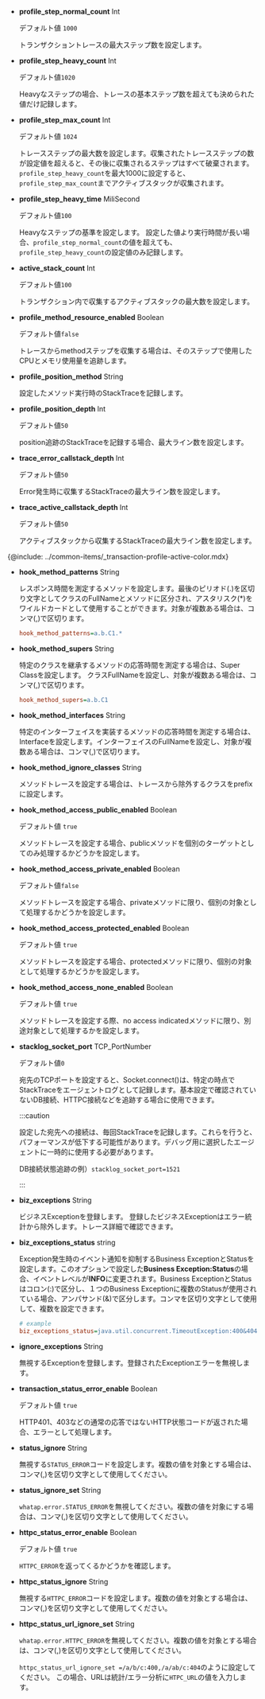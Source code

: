 -   **profile_step_normal_count** <span class='type'>Int</span>

    デフォルト値 `1000`

    トランザクショントレースの最大ステップ数を設定します。

-   **profile_step_heavy_count** <span class='type'>Int</span>

    デフォルト値`1020`

    Heavyなステップの場合、トレースの基本ステップ数を超えても決められた値だけ記録します。

-   **profile_step_max_count** <span class='type'>Int</span>

    デフォルト値 `1024`

    トレースステップの最大数を設定します。収集されたトレースステップの数が設定値を超えると、その後に収集されるステップはすべて破棄されます。`profile_step_heavy_count`を最大1000に設定すると、`profile_step_max_count`までアクティブスタックが収集されます。

-   **profile_step_heavy_time** <span class='type'>MiliSecond</span>

    デフォルト値`100`

    Heavyなステップの基準を設定します。 設定した値より実行時間が長い場合、`profile_step_normal_count`の値を超えても、`profile_step_heavy_count`の設定値のみ記録します。

-   **active_stack_count** <span class='type'>Int</span>

    デフォルト値`100`

    トランザクション内で収集するアクティブスタックの最大数を設定します。

-   **profile_method_resource_enabled** <span class='type'>Boolean</span>

    デフォルト値`false`

    トレースからmethodステップを収集する場合は、そのステップで使用したCPUとメモリ使用量を追跡します。

-   **profile_position_method** <span class='type'>String</span>

    設定したメソッド実行時のStackTraceを記録します。

-   **profile_position_depth** <span class='type'>Int</span>

    デフォルト値`50`

    position追跡のStackTraceを記録する場合、最大ライン数を設定します。

-   **trace_error_callstack_depth** <span class='type'>Int</span>

    デフォルト値`50`

    Error発生時に収集するStackTraceの最大ライン数を設定します。

-   **trace_active_callstack_depth** <span class='type'>Int</span>

    デフォルト値`50`

    アクティブスタックから収集するStackTraceの最大ライン数を設定します。

{@include: ../common-items/_transaction-profile-active-color.mdx}

-   **hook_method_patterns** <span class='type'>String</span>

    レスポンス時間を測定するメソッドを設定します。最後のピリオド(.)を区切り文字としてクラスのFullNameとメソッドに区分され、アスタリスク(\*)をワイルドカードとして使用することができます。対象が複数ある場合は、コンマ(,)で区切ります。

    ```ini title='whatap.conf'
    hook_method_patterns=a.b.C1.*
    ```

-   **hook_method_supers** <span class='type'>String</span>

     特定のクラスを継承するメソッドの応答時間を測定する場合は、Super Classを設定します。 クラスFullNameを設定し、対象が複数ある場合は、コンマ(,)で区切ります。

    ```ini title='whatap.conf'
    hook_method_supers=a.b.C1
    ```

-   **hook_method_interfaces** <span class='type'>String</span>

    特定のインターフェイスを実装するメソッドの応答時間を測定する場合は、Interfaceを設定します。インターフェイスのFullNameを設定し、対象が複数ある場合は、コンマ(,)で区切ります。

-   **hook_method_ignore_classes** <span class='type'>String</span>

    メソッドトレースを設定する場合は、トレースから除外するクラスをprefixに設定します。

-   **hook_method_access_public_enabled** <span class='type'>Boolean</span>

    デフォルト値 `true`

    メソッドトレースを設定する場合、publicメソッドを個別のターゲットとしてのみ処理するかどうかを設定します。

-   **hook_method_access_private_enabled** <span class='type'>Boolean</span>

    デフォルト値`false`

    メソッドトレースを設定する場合、privateメソッドに限り、個別の対象として処理するかどうかを設定します。

-   **hook_method_access_protected_enabled** <span class='type'>Boolean</span>

    デフォルト値 `true`

    メソッドトレースを設定する場合、protectedメソッドに限り、個別の対象として処理するかどうかを設定します。

-   **hook_method_access_none_enabled** <span class='type'>Boolean</span>

    デフォルト値 `true`

    メソッドトレースを設定する際、no access indicatedメソッドに限り、別途対象として処理するかを設定します。

-   **stacklog_socket_port** <span class='type'>TCP_PortNumber</span>

    デフォルト値`0`

    宛先のTCPポートを設定すると、Socket.connect()は、特定の時点でStackTraceをエージェントログとして記録します。基本設定で確認されていないDB接続、HTTPC接続などを追跡する場合に使用できます。

    :::caution

    設定した宛先への接続は、毎回StackTraceを記録します。これらを行うと、パフォーマンスが低下する可能性があります。デバッグ用に選択したエージェントに一時的に使用する必要があります。

    DB接続状態追跡の例）`stacklog_socket_port=1521`

    :::

-   **biz_exceptions** <span class='type'>String</span>

    ビジネスExceptionを登録します。 登録したビジネスExceptionはエラー統計から除外します。トレース詳細で確認できます。

-   **biz_exceptions_status** <span class='type'>string</span>

    Exception発生時のイベント通知を抑制するBusiness ExceptionとStatusを設定します。このオプションで設定した**Business Exception:Status**の場合、イベントレベルが**INFO**に変更されます。Business ExceptionとStatusはコロン(:)で区分し、１つのBusiness Exceptionに複数のStatusが使用されている場合、アンパサンド(&)で区分します。コンマを区切り文字として使用して、複数を設定できます。

    ```ini title='whatap.conf'
    # example
    biz_exceptions_status=java.util.concurrent.TimeoutException:400&404&408,java.lang.Exception:200
    ```

-   **ignore_exceptions** <span class='type'>String</span>

    無視するExceptionを登録します。登録されたExceptionエラーを無視します。

-   **transaction_status_error_enable** <span class='type'>Boolean</span>

    デフォルト値 `true`

    HTTP401、403などの通常の応答ではないHTTP状態コードが返された場合、エラーとして処理します。

-   **status_ignore** <span class='type'>String</span>

    無視する`STATUS_ERROR`コードを設定します。複数の値を対象とする場合は、コンマ(,)を区切り文字として使用してください。

-   **status_ignore_set** <span class='type'>String</span>

    `whatap.error.STATUS_ERROR`を無視してください。複数の値を対象にする場合は、コンマ(,)を区切り文字として使用してください。

-   **httpc_status_error_enable** <span class='type'>Boolean</span>

    デフォルト値 `true`

    `HTTPC_ERROR`を返ってくるかどうかを確認します。

-   **httpc_status_ignore** <span class='type'>String</span>

    無視する`HTTPC_ERROR`コードを設定します。複数の値を対象とする場合は、コンマ(,)を区切り文字として使用してください。

-   **httpc_status_url_ignore_set** <span class='type'>String</span>

    `whatap.error.HTTPC_ERROR`を無視してください。複数の値を対象とする場合は、コンマ(,)を区切り文字として使用してください。

    `httpc_status_url_ignore_set =/a/b/c:400,/a/ab/c:404`のように設定してください。 この場合、URLは統計/エラー分析に`HTPC_URL`の値を入力します。
